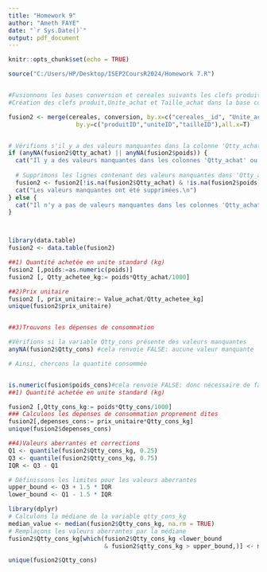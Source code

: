---
title: "Homework 9"
author: "Ameth FAYE"
date: "`r Sys.Date()`"
output: pdf_document
---

```{r setup, include=FALSE}
knitr::opts_chunk$set(echo = TRUE)
```

```{r}
source("C:/Users/HP/Desktop/ISEP2CoursR2024/Homework 7.R")


#Fusionnons les bases conversion et cereales suivants les clefs produits, untité_cons et Taille_achat
#Création des clefs produit,Unite_achat et Taille_achat dans la base conversion  

fusion2 <- merge(cereales, conversion, by.x=c("cereales__id", "Unite_achat","Taille_achat"),
                   by.y=c("produitID","uniteID","tailleID"),all.x=T)


# Vérifions s'il y a des valeurs manquantes dans la colonne 'Qtty_achat' et 'poids'
if (anyNA(fusion2$Qtty_achat) || anyNA(fusion2$poids)) {
  cat("Il y a des valeurs manquantes dans les colonnes 'Qtty_achat' ou 'poids'.\n")
  
  # Supprimons les lignes contenant des valeurs manquantes dans 'Qtty_achat' et 'poids'
  fusion2 <- fusion2[!is.na(fusion2$Qtty_achat) & !is.na(fusion2$poids),]
  cat("Les valeurs manquantes ont été supprimées.\n")
} else {
  cat("Il n'y a pas de valeurs manquantes dans les colonnes 'Qtty_achat' et 'poids'.\n")
}



library(data.table)
fusion2 <- data.table(fusion2)

##1) Quantité achetée en unite standard (kg)
fusion2 [,poids:=as.numeric(poids)]
fusion2 [, Qtty_achetee_kg:= poids*Qtty_achat/1000]

##2)Prix unitaire
fusion2 [, prix_unitaire:= Value_achat/Qtty_achetee_kg]
unique(fusion2$prix_unitaire)


##3)Trouvons les dépenses de consommation

#Vérifions si la variable Qtty_cons présente des valeurs manquantes
anyNA(fusion2$Qtty_cons) #cela renvoie FALSE: aucune valeur manquante

# Ainsi, chercons la quantité consommée


is.numeric(fusion$poids_cons)#cela renvoie FALSE: donc nécessaire de faire une conversion
##1) Quantité achetée en unite standard (kg)

fusion2 [,Qtty_cons_kg:= poids*Qtty_cons/1000] 
### Calculons les depenses de consommation proprement dites 
fusion2[,depenses_cons:= prix_unitaire*Qtty_cons_kg]
unique(fusion2$depenses_cons)

##4)Valeurs aberrantes et corrections
Q1 <- quantile(fusion2$Qtty_cons_kg, 0.25)
Q3 <- quantile(fusion2$Qtty_cons_kg, 0.75)
IQR <- Q3 - Q1

# Définissons les limites pour les valeurs aberrantes
upper_bound <- Q3 + 1.5 * IQR
lower_bound <- Q1 - 1.5 * IQR

library(dplyr)
# Calculons la médiane de la variable qtty_cons_kg
median_value <- median(fusion2$Qtty_cons_kg, na.rm = TRUE)
# Remplaçons les valeurs aberrantes par la médiane
fusion2$Qtty_cons_kg[which(fusion2$Qtty_cons_kg <lower_bound 
                           & fusion2$qtty_cons_kg > upper_bound,)] <- median_value

unique(fusion2$Qtty_cons)
```

